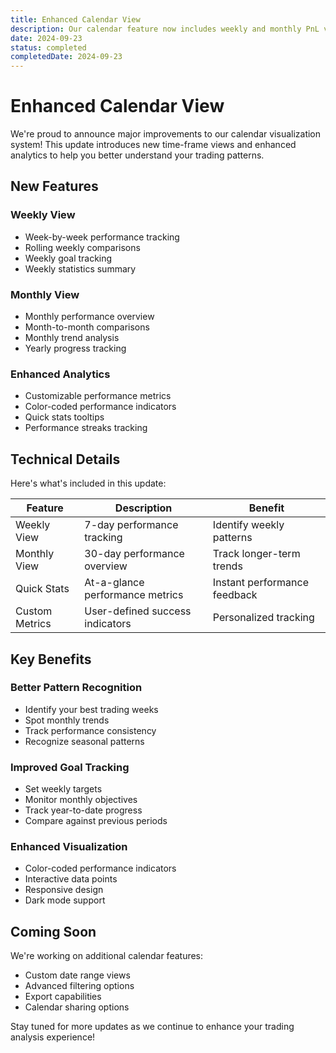 ```yaml
---
title: Enhanced Calendar View
description: Our calendar feature now includes weekly and monthly PnL views, giving you a broader perspective on your trading performance over different time frames. This update helps you identify patterns and trends in your trading results more easily.
date: 2024-09-23
status: completed
completedDate: 2024-09-23
---
```


# Enhanced Calendar View

We're proud to announce major improvements to our calendar visualization system! This update introduces new time-frame views and enhanced analytics to help you better understand your trading patterns.

## New Features

### Weekly View
- Week-by-week performance tracking
- Rolling weekly comparisons
- Weekly goal tracking
- Weekly statistics summary

### Monthly View
- Monthly performance overview
- Month-to-month comparisons
- Monthly trend analysis
- Yearly progress tracking

### Enhanced Analytics
- Customizable performance metrics
- Color-coded performance indicators
- Quick stats tooltips
- Performance streaks tracking

## Technical Details

Here's what's included in this update:

| Feature | Description | Benefit |
|---------|-------------|----------|
| Weekly View | 7-day performance tracking | Identify weekly patterns |
| Monthly View | 30-day performance overview | Track longer-term trends |
| Quick Stats | At-a-glance performance metrics | Instant performance feedback |
| Custom Metrics | User-defined success indicators | Personalized tracking |

## Key Benefits

### Better Pattern Recognition
- Identify your best trading weeks
- Spot monthly trends
- Track performance consistency
- Recognize seasonal patterns

### Improved Goal Tracking
- Set weekly targets
- Monitor monthly objectives
- Track year-to-date progress
- Compare against previous periods

### Enhanced Visualization
- Color-coded performance indicators
- Interactive data points
- Responsive design
- Dark mode support

## Coming Soon

We're working on additional calendar features:
- Custom date range views
- Advanced filtering options
- Export capabilities
- Calendar sharing options

Stay tuned for more updates as we continue to enhance your trading analysis experience! 